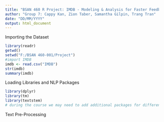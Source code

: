 ---
title: "BSAN 460 R Project: IMDB - Modeling & Analysis for Faster Feedback"
author: "Group 7: Cappy Kan, Zion Taber, Samantha Gilpin, Trang Tran"
date: "DD/MM/YYYY"
output: html_document
---
Importing the Dataset
```{r}
library(readr)
getwd()
setwd("F:/BSAN 460-001/Project")
#import IMDB
imdb <- read.csv("IMDB")
str(imdb)
summary(imdb)
```


Loading Libraries and NLP Packages
```{r}
library(dplyr)
library(tm)
library(textstem)
# during the course we may need to add additional packages for different analyses
```


Text Pre-Processing
```{r}

```



